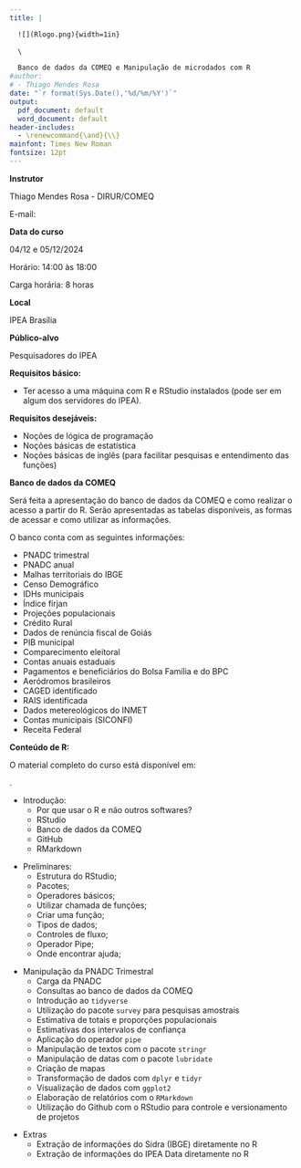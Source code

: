 ```yaml
---
title: |

  ![](Rlogo.png){width=1in} 
  
  \

  Banco de dados da COMEQ e Manipulação de microdados com R
#author: 
# - Thiago Mendes Rosa
date: "`r format(Sys.Date(),'%d/%m/%Y')`"
output:
  pdf_document: default
  word_document: default
header-includes: 
  - \renewcommand{\and}{\\}
mainfont: Times New Roman
fontsize: 12pt
---
```



**Instrutor**

Thiago Mendes Rosa - DIRUR/COMEQ

E-mail: \url{thiago.rosa@ipea.gov.br}

\bigskip

**Data do curso**

04/12 e 05/12/2024

Horário: 14:00 às 18:00

Carga horária: 8 horas

\bigskip

**Local**

IPEA Brasília

\bigskip

**Público-alvo**

Pesquisadores do IPEA

\bigskip

**Requisitos básico:**

- Ter acesso a uma máquina com R e RStudio instalados (pode ser em algum dos servidores do IPEA).

**Requisitos desejáveis:**

- Noções de lógica de programação
- Noções básicas de estatística
- Noções básicas de inglês (para facilitar pesquisas e entendimento das funções)

\bigskip

**Banco de dados da COMEQ**

Será feita a apresentação do banco de dados da COMEQ e como realizar o acesso a partir do R. Serão apresentadas as tabelas disponíveis, as formas de acessar e como utilizar as informações.

O banco conta com as seguintes informações:

- PNADC trimestral
- PNADC anual
- Malhas territoriais do IBGE
- Censo Demográfico
- IDHs municipais
- Índice firjan
- Projeções populacionais
- Crédito Rural
- Dados de renúncia fiscal de Goiás
- PIB municipal
- Comparecimento eleitoral
- Contas anuais estaduais
- Pagamentos e beneficiários do Bolsa Família e do BPC
- Aeródromos brasileiros
- CAGED identificado
- RAIS identificada
- Dados metereológicos do INMET
- Contas municipais (SICONFI)
- Receita Federal

**Conteúdo de R:**

O material completo do curso está disponível em:

\url{https://thiagomendesrosa.github.io/curso_r_ipea/}.

- Introdução:
    - Por que usar o R e não outros softwares?
    - RStudio 
    - Banco de dados da COMEQ
    - GitHub
    - RMarkdown

\bigskip    
    
    
- Preliminares:
    - Estrutura do RStudio;
    - Pacotes;
    - Operadores básicos;
    - Utilizar chamada de funções;
    - Criar uma função;
    - Tipos de dados;
    - Controles de fluxo;
    - Operador Pipe;
    - Onde encontrar ajuda;
    
\bigskip    
    
- Manipulação da PNADC Trimestral
    - Carga da PNADC
    - Consultas ao banco de dados da COMEQ
    - Introdução ao `tidyverse`
    - Utilização do pacote `survey` para pesquisas amostrais
    - Estimativa de totais e proporções populacionais
    - Estimativas dos intervalos de confiança
    - Aplicação do operador `pipe`
    - Manipulação de textos com o pacote `stringr`
    - Manipulação de datas com o pacote `lubridate`
    - Criação de mapas
    - Transformação de dados com `dplyr` e `tidyr`
    - Visualização de dados com `ggplot2`
    - Elaboração de relatórios com o `RMarkdown`
    - Utilização do Github com o RStudio para controle e versionamento de projetos

\bigskip

- Extras
    - Extração de informações do Sidra (IBGE) diretamente no R
    - Extração de informações do IPEA Data diretamente no R
    
